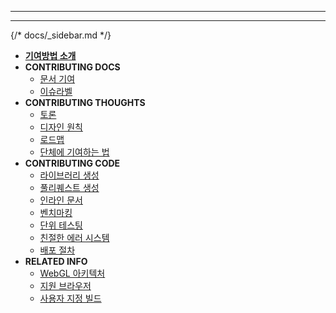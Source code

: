 
---

---
{/*  docs/_sidebar.md  */}

- [__기여방법 소개__](README/)
- __CONTRIBUTING DOCS__
  - [문서 기여](contributing_documentation/)
  - [이슈라벨](issue_labels/)
- __CONTRIBUTING THOUGHTS__
  - [토론](discussions/)
  - [디자인 원칙](design_principles/)
  - [로드맵](roadmap/)
  - [단체에 기여하는 법](organization/)
- __CONTRIBUTING CODE__
  - [라이브러리 생성](creating_libraries/)
  - [풀리퀘스트 생성](preparing_a_pull_request/)
  - [인라인 문서](inline_documentation/)
  - [벤치마킹](benchmarking_p5/)
  - [단위 테스팅](unit_testing/)
  - [친절한 에러 시스템](friendly_error_system/)
  - [배포 절차](release_process/)
- __RELATED INFO__
  - [WebGL 아키텍처](webgl_mode_architecture/)
  - [지원 브라우저](supported_browsers/)
  - [사용자 지정 빌드](custom_p5_build/)

